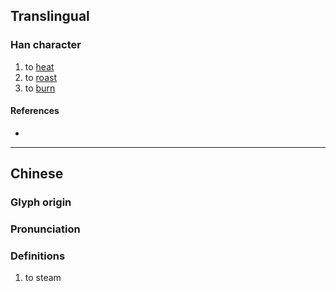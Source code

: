 {{character info}}
==Translingual==

===Han character===
{{Han char|rn=86|rad=火|as=12|sn=16|four=|canj=FORM|ids=⿰火翕}}

# to [[heat]]
# to [[roast]]
# to [[burn]]

====References====
* {{Han ref|kx=0681.230|dkj=19382|dj=1093.160|hdz=32235.040|uh=71BB|ud=29115}}

----

==Chinese==
{{zh-forms}}

===Glyph origin===
{{Han etym}}

===Pronunciation===
{{zh-pron
|m=xī
|c=jap1
|mn-t=hib4
|mc=y
|oc=y
|cat=v
}}

===Definitions===
{{zh-hanzi}}

# {{lb|zh|Teochew}} to steam
